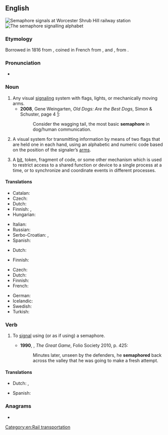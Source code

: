 {{also|Semaphore|sémaphore}}
==English==
{{wikipedia}}
[[File:Wsh signals.jpg|thumb|right|'''Semaphore''' signals at [[w:Worcester Shrub Hill railway station|Worcester Shrub Hill railway station]]]]
[[File:Semaphore alphabet (Signalling, 1918).jpg|thumb|right|The '''semaphore''' signalling alphabet]]

===Etymology===
Borrowed in 1816 from {{etyl|fr|en}} {{m|fr|sémaphore}}, coined in French from {{etyl|grc|en}} {{m|grc|σῆμα||sign}}, and {{m|grc||-φωρος|bearing, bearer}}, from {{m|grc|φέρω||to bear, carry}}.

===Pronunciation===
* {{a|UK}} {{IPA|/ˈsɛ.mə.fɔː/|lang=en}}

===Noun===
{{en-noun|~}}

# Any visual [[signaling]] system with flags, lights, or mechanically moving arms.
#* '''2008''', Gene Weingarten, ''Old Dogs: Are the Best Dogs'', Simon & Schuster, page 4 [http://books.google.com/books?id=GOUMoGLf9tYC&printsec=frontcover&dq=gene+weingarten&source=bl&ots=BgRdWbPGYP&sig=gd-Mgu3cNEgerci0w2psNOA6ZjM&hl=en&sa=X&ei=GDIVUNqbDcOYqAGZx4HgBQ&ved=0CDgQ6AEwAQ#v=onepage&q=semaphore&f=false]:
#*: Consider the wagging tail, the most basic '''semaphore''' in dog/human communication.
# A visual system for transmitting information by means of two flags that are held one in each hand, using an alphabetic and numeric code based on the position of the signaler’s [[arm]]s.
# {{lb|en|computing}} A [[bit]], token, fragment of code, or some other mechanism which is used to restrict access to a shared function or device to a single process at a time, or to synchronize and coordinate events in different processes.
#: {{rfex|en}}

====Translations====
{{trans-top|visual signaling system}}
* Catalan: {{t+|ca|semàfor|m}}
* Czech: {{t+|cs|semafor|m}}
* Dutch: {{t+|nl|semafoor|m}}
* Finnish: {{t|fi|opastin}}, {{t|fi|opastinjärjestelmä}}
* Hungarian: {{t+|hu|szemafor}}
{{trans-mid}}
* Italian: {{t+|it|semaforo}}
* Russian: {{t+|ru|семафо́р|m}}
* Serbo-Croatian: {{t|sh|се̏мафо̄р|m|sc=Cyrl}}, {{t+|sh|sȅmafōr|m}}
* Spanish: {{t+|es|semáforo}}
{{trans-bottom}}

{{trans-top|visual signaling with flags}}
* Dutch: {{t+|nl|semafoor|m}}
{{trans-mid}}
* Finnish: {{t|fi|lippuviittoilu}}
{{trans-bottom}}

{{trans-top|computing term}}
* Czech: {{t+|cs|semafor|m}}
* Dutch: {{t+|nl|semafoor|m}}
* Finnish: {{t+|fi|semafori}}
* French: {{t+|fr|sémaphore|m}}
{{trans-mid}}
* German: {{t|de|Semaphor|m}}
* Icelandic: {{t|is|veif|f}}
* Swedish: {{t+|sv|semafor|c}}
* Turkish: {{t+|tr|semafor}}
{{trans-bottom}}

===Verb===
{{en-verb|semaphor}}

# {{lb|en|transitive|intransitive}} To [[signal]] using (or as if using) a semaphore.
#* '''1990''', {{w|Peter Hopkirk}}, ''The Great Game'', Folio Society 2010, p. 425:
#*: Minutes later, unseen by the defenders, he '''semaphored''' back across the valley that he was going to make a fresh attempt.

====Translations====
{{trans-top|to signal using semaphore}}
* Dutch: {{t+|nl|signaleren}}, {{t+|nl|seinen}}
{{trans-mid}}
* Spanish: {{t+|es|semáforo|m}}
{{trans-bottom}}

===Anagrams===
* {{anagrams|en|mesohepar}}

[[Category:en:Rail transportation]]